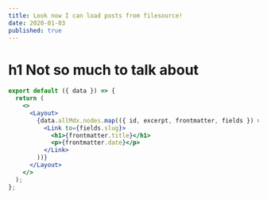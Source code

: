 ```yaml
---
title: Look now I can load posts from filesource!
date: 2020-01-03
published: true
---
```


# h1 Not so much to talk about

```jsx
export default ({ data }) => {
  return (
    <>
      <Layout>
        {data.allMdx.nodes.map(({ id, excerpt, frontmatter, fields }) => (
          <Link to={fields.slug}>
            <h1>{frontmatter.title}</h1>
            <p>{frontmatter.date}</p>
          </Link>
        ))}
      </Layout>
    </>
  );
};
```